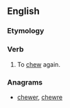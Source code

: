 ==English==

===Etymology===
{{prefix|en|re|chew}}

===Verb===
{{en-verb}}

# To [[chew]] again.

===Anagrams===
* [[chewer#English|chewer]], [[chewre#English|chewre]]